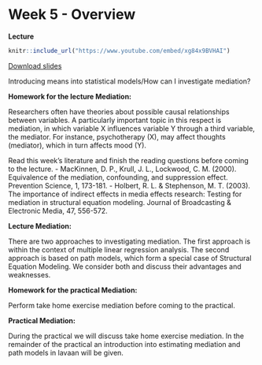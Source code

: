 # Week 5 - Overview

**Lecture**

```r
knitr::include_url("https://www.youtube.com/embed/xg84x9BVHAI")
```

[Download slides](pdfs/tcsm_week_5.pdf)

Introducing means into statistical models/How can I investigate mediation?

**Homework for the lecture Mediation:**

Researchers often have theories about possible causal relationships between variables. A particularly important topic in this respect is mediation, in which variable X influences variable Y through a third variable, the mediator. For instance, psychotherapy (X), may affect thoughts (mediator), which in turn affects mood (Y). 

Read this week’s literature and finish the reading questions before coming to the lecture.
- MacKinnen, D. P., Krull, J. L., Lockwood, C. M. (2000). Equivalence of the mediation, confounding, and suppression effect. Prevention Science, 1, 173-181.
- Holbert, R. L. & Stephenson, M. T. (2003). The importance of indirect effects in media effects research: Testing for mediation in structural equation modeling. Journal of Broadcasting & Electronic Media, 47, 556-572.

**Lecture Mediation:**

There are two approaches to investigating mediation. The first approach is within the context of multiple linear regression analysis. The second approach is based on path models, which form a special case of Structural Equation Modeling. We consider both and discuss their advantages and weaknesses.

**Homework for the practical Mediation:**

Perform take home exercise mediation before coming to the practical.
	
**Practical Mediation:**

During the practical we will discuss take home exercise mediation. In the remainder of the practical an introduction into estimating mediation and path models in lavaan will be given.


